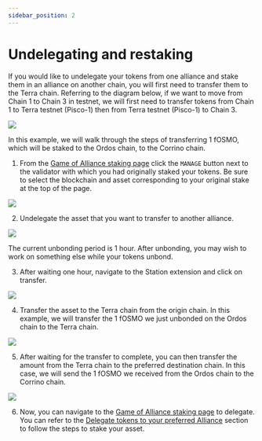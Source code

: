 ```yaml
---
sidebar_position: 2
---
```



# Undelegating and restaking

If you would like to undelegate your tokens from one alliance and stake them in an alliance on another chain, you will first need to transfer them to the Terra chain. Referring to the diagram below, if we want to move from Chain 1 to Chain 3 in testnet, we will first need to transfer tokens from Chain 1 to Terra testnet (Pisco-1) then from Terra testnet (Pisco-1) to Chain 3.

<img className="readme-img-sm" src="/img/user-guide/restaking.png" />

In this example, we will walk through the steps of transferring 1 fOSMO, which will be staked to the Ordos chain, to the Corrino chain.

1. From the [Game of Alliance staking page](https://game-of-alliance.pages.dev/staking) click the `MANAGE` button next to the validator with which you had originally staked your tokens. Be sure to select the blockchain and asset corresponding to your original stake at the top of the page.

<img className="readme-img-md" src="/img/user-guide/manage_undelegate.png" />

2. Undelegate the asset that you want to transfer to another alliance.

<img className="readme-img-sm" src="/img/user-guide/undelegate.png" />

<Admonition type="info" icon="ℹ️" title="Unbonding period">

The current unbonding period is 1 hour. After unbonding, you may wish to work on something else while your tokens unbond.

</Admonition>

3. After waiting one hour, navigate to the Station extension and click on transfer.

<img className="readme-img-sm" src="/img/user-guide/transfer_extension.png" />

4. Transfer the asset to the Terra chain from the origin chain. In this example, we will transfer the 1 fOSMO we just unbonded on the Ordos chain to the Terra chain.

<img className="readme-img-sm" src="/img/user-guide/transfer_to_terra.png" />

5. After waiting for the transfer to complete, you can then transfer the amount from the Terra chain to the preferred destination chain. In this case, we will send the 1 fOSMO we received from the Ordos chain to the Corrino chain.

<img className="readme-img-sm" src="/img/user-guide/transfer_to_corrino.png" />

6. Now, you can navigate to the [Game of Alliance staking page](https://game-of-alliance.pages.dev/staking) to delegate. You can refer to the [Delegate tokens to your preferred Alliance](./how-to-stake.mdx#delegate-tokens-to-your-preferred-alliance) section to follow the steps to stake your asset.
